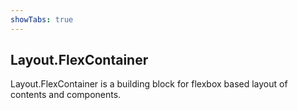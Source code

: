```yaml
---
showTabs: true
---
```


## Layout.FlexContainer

Layout.FlexContainer is a building block for flexbox based layout of contents and components.
